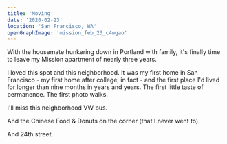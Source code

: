```yaml
---
title: 'Moving'
date: '2020-02-23'
location: 'San Francisco, WA'
openGraphImage: 'mission_feb_23_c4wgao'
---
```


<InteractiveImage imageId="mission_feb_23_c4wgao" />
<InteractiveImage imageId="mission_feb_23_2_q3drjo" />

With the housemate hunkering down in Portland with family, it's finally time to leave my Mission apartment of nearly three years.

I loved this spot and this neighborhood. It was my first home in San Francisco - my first home after college, in fact - and the first place I'd lived for longer than nine months in years and years. The first little taste of permanence. The first photo walks.

I'll miss this neighborhood VW bus.

<InteractiveImage imageId="mission_feb_23_3_i04thk" />

And the Chinese Food & Donuts on the corner (that I never went to).

<BelowTheFold>

  <InteractiveImage imageId="mission_feb_23_4_zispbp" />

And 24th street.

  <InteractiveImage imageId="mission_feb_23_5_gjtlkf" />
  <InteractiveImage imageId="mission_feb_23_6_l6ghuc" />
</BelowTheFold>